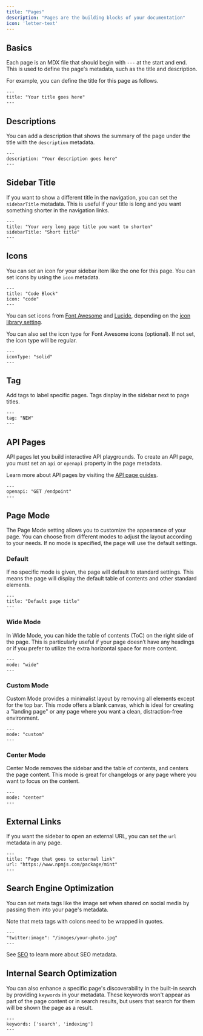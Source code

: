 ```yaml
---
title: "Pages"
description: "Pages are the building blocks of your documentation"
icon: 'letter-text'
---
```


## Basics

Each page is an MDX file that should begin with `---` at the start and end. This is used to define the page's metadata, such as the title and description.

For example, you can define the title for this page as follows.

```mdx
---
title: "Your title goes here"
---
```

## Descriptions

You can add a description that shows the summary of the page under the title with the `description` metadata.

```mdx
---
description: "Your description goes here"
---
```

## Sidebar Title

If you want to show a different title in the navigation, you can set the `sidebarTitle` metadata. This is useful if your title is long and you want something shorter in the navigation links.

```mdx
---
title: "Your very long page title you want to shorten"
sidebarTitle: "Short title"
---
```

## Icons

You can set an icon for your sidebar item like the one for this page. You can set icons by using the `icon` metadata.

```mdx
---
title: "Code Block"
icon: "code"
---
```

You can set icons from [Font Awesome](https://fontawesome.com/icons) and [Lucide](https://lucide.dev/icons), depending on the [icon library setting](settings#param-icons).

You can also set the icon type for Font Awesome icons (optional). If not set, the icon type will be regular.

```mdx
---
iconType: "solid"
---
```

## Tag

Add tags to label specific pages. Tags display in the sidebar next to page titles.

```mdx
---
tag: "NEW"
---
```

## API Pages

API pages let you build interactive API playgrounds. To create an API page, you
must set an `api` or `openapi` property in the page metadata.

Learn more about API pages by visiting the [API page guides](/api-playground/overview).

```mdx
---
openapi: "GET /endpoint"
---
```

## Page Mode

The Page Mode setting allows you to customize the appearance of your page. You can choose from
different modes to adjust the layout according to your needs. If no mode is specified, the page
will use the default settings.

### Default

If no specific mode is given, the page will default to standard settings. This means the page
will display the default table of contents and other standard elements.

```mdx
---
title: "Default page title"
---
```

### Wide Mode

In Wide Mode, you can hide the table of contents (ToC) on the right side of the page. This is
particularly useful if your page doesn’t have any headings or if you prefer to utilize the
extra horizontal space for more content.

```mdx
---
mode: "wide"
---
```

### Custom Mode

Custom Mode provides a minimalist layout by removing all elements except for the top bar.
This mode offers a blank canvas, which is ideal for creating a "landing page" or any page where
you want a clean, distraction-free environment.


```mdx
---
mode: "custom"
---
```

### Center Mode

Center Mode removes the sidebar and the table of contents, and centers the page content. This mode is great for changelogs
or any page where you want to focus on the content.


```mdx
---
mode: "center"
---
```

## External Links

If you want the sidebar to open an external URL, you can set the `url` metadata
in any page.

```mdx
---
title: "Page that goes to external link"
url: "https://www.npmjs.com/package/mint"
---
```

## Search Engine Optimization

You can set meta tags like the image set when shared on social media by passing
them into your page's metadata.

Note that meta tags with colons need to be wrapped in quotes.

```mdx
---
"twitter:image": "/images/your-photo.jpg"
---
```

See [SEO](/settings/seo) to learn more about SEO metadata.

## Internal Search Optimization

You can also enhance a specific page's discoverability in the built-in search by
providing `keywords` in your metadata. These keywords won't appear as part of the page
content or in search results, but users that search for them will be shown the page as a result.

```mdx
---
keywords: ['search', 'indexing']
---
```
